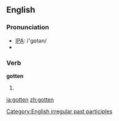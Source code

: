 ==English==

===Pronunciation===
*[[w:IPA|IPA]]: /'gɒtən/
*{{audio|en-us-gotten.ogg|Audio (US)}}

===Verb===
'''gotten'''
# {{context|North America|UK archaic or dialectal}} {{past participle of|[[get]]}}

[[Category:English irregular past participles]]

[[ja:gotten]]
[[zh:gotten]]